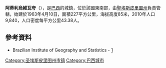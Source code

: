 {{coord|20|54|50|S|41|11|52|W|scale:30000|display=title}}

'''阿蒂利烏維瓦夸'''（{{lang-pt|Atílio Vivácqua}}），是[[巴西|巴西]]的城鎮，位於該國東南部，由[[聖埃斯皮里圖州|聖埃斯皮里圖州]]負責管轄，始建於1963年4月10日，面積227平方公里，海拔高度85米，2010年人口9,840，人口密度每平方公里43.38人。

==參考資料==
* Brazilian Institute of Geography and Statistics - [http://www.ibge.gov.br/cidadesat/default.php] {{Wayback|url=http://www.ibge.gov.br/cidadesat/default.php |date=20080611095922 }}

{{Brazil-geo-stub}}
{{聖埃斯皮里圖州市鎮}}
[[Category:圣埃斯皮里图州市镇|Category:圣埃斯皮里图州市镇]]
[[Category:巴西城市|Category:巴西城市]]